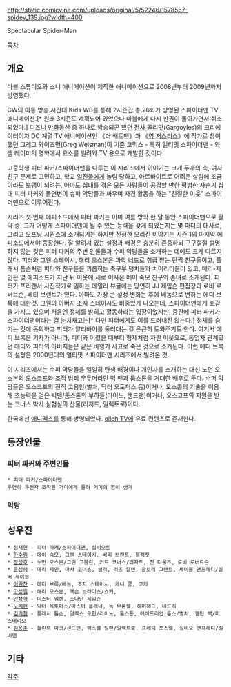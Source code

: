http://static.comicvine.com/uploads/original/5/52246/1578557-spidey_139.jpg?width=400

Spectacular Spider-Man

[[목차]]

== 개요 ==
마블 스튜디오와 소니 애니메이션이 제작한 애니메이션으로 2008년부터 2009년까지 방영했다.

CW의 아동 방송 시간대 Kids WB를 통해 2시즌간 총 26회가 방영된 스파이더맨 TV 애니메이션.[* 원래 3시즌도 계획되어 있었으나 마블에게 다시 판권이 돌아가면서 취소되었다.] [[디즈니 만화동산]] 중 하나로 방송되곤 했던 [[전사 골리앗]](Gargoyles)의 크리에이터이자 DC 계열 TV 애니메이션인 《더 배트맨》과 《[[영 저스티스(애니메이션)|영 저스티스]]》에 작가로 참여했던 그레그 와이즈먼(Greg Weisman)이 기존 코믹스 - 특히 얼티밋 스파이더맨 - 와 샘 레이미의 영화에서 요소를 빌려와 TV 용으로 개발한 것이다.

고등학생 피터 파커/스파이더맨을 다루는 이 시리즈에서 이야기는 크게 두개의 축, 여자 친구 문제로 고민하고, 학교 [[일진]]들에게 놀림 당하고, 아르바이트로 어려운 살림에 조금이라도 보탬이 되려는, 아마도 십대를 겪은 모든 사람들이 공감할 만한 평범한 사춘기 십대 피터 파커와 돌연변이 슈퍼 악당들과 싸우며 자경 활동을 하는 "친절한 이웃" 스파이더맨으로 이루어진다.

시리즈 첫 번째 에피소드에서 피터 파커는 이미 여름 방학 한 달 동안 스파이더맨으로 활약 중. 그가 어떻게 스파이더맨이 될 수 있는 능력을 갖게 되었는지는 몇 마디의 대사로, 그리고 오프닝 시퀀스에 소개되기는 하지만 진정한 오리진 이야기는 시즌 1의 마지막 에피소드에서야 등장한다. 잘 알려져 있는 설정과 배경은 충분히 존중하되 구구절절 설명하지 않는 것은 피터 파커의 주변 인물들과 수퍼 악당들을 소개하는 데에도 크게 다르지 않다. 피터와 그웬 스테이시, 해리 오스본은 과학 [[너드]]로 취급 받는 단짝 친구들이고, 플래시 톰슨처럼 피터와 친구들을 괴롭히는 축구부 덩치들과 치어리더들이 있고, 메리-제인은 몇 에피소드가 지난 뒤 이웃에 새로 이사온 메이 숙모 친구의 손녀로 소개된다. 피터가 프리랜서 사진작가로 일하는 데일리 뷰글에는 당연히 JJ 제임슨 편집장과 로비 로버트슨, 베티 브랜트가 있다. 아마도 가장 큰 설정 변화는 후에 베놈으로 변하는 에디 브록에 대한것. 그웬의 아버지 조지 스테이시도 비중있게 나오는데, 스파이더맨에게 호감을 가지고 있으며 처음엔 정체를 밝히고 활동하라는 입장이었지만, 중간에 피터 파커가 스파이더맨이라는 걸 눈치채고는[* 다만 피터에게도 이를 드러내진 않는다.] 정체를 숨기는 것에 동의하고 피터가 알리바이를 둘러대는 걸 은근히 도와주기도 한다. 여기서 에디 브록은 기자가 아니라, 피터와 어렸을 때부터 형제처럼 자란 이웃으로, 동업자 관계였던 에디와 피터의 아버지들은 같은 비행기 사고로 죽은 것으로 소개된다. 이런 에디 브록의 설정은 2000년대의 얼티밋 스파이더맨 시리즈에서 빌려온 것.

이 시리즈에서는 수퍼 악당들을 일일히 탄생 배경이나 개인사를 소개하는 대신 노먼 오스본의 오스코프와 조직 범죄 우두머리인 빅 맨과 툼스톤을 거대한 배후로 둔다. 수퍼 악당들은 오스코프의 전직 고용인(벌처, 닥터 오토퍼스 등)이거나, 오스콥의 기술을 이용해 초능력을 얻은 빅맨/툼스톤의 부하들(라이노, 샌드맨)이거나, 오스코프의 지원을 받는 코너스 박사 실험실의 산물(리저드, 일렉트로)이다.

한국에선 [[애니맥스]]를 통해 방영되었다. [[olleh TV]]에 유료 컨텐츠로 존재한다.

== 등장인물 ==
=== 피터 파커와 주변인물 ===
 * 피터 파커/스파이더맨
 우연히 유전자 조작된 거미에게 물려 거미의 힘이 생겨 

=== 악당 ===

== 성우진 ==
 * [[정재헌]] - 피터 파커/스파이더맨, 심비오트
 * [[한수림]] - 메이 숙모, 그웬 스테이시, 베리 브랜트, 블랙캣
 * [[장성호]] - 노먼 오스본/그린 고블린, 커트 코너스/리자드, 진 디울즈, 로비 로버트슨
 * [[윤성혜]] - 메리 제인, 마샤 코너스, 샐리, 리즈 알렌, 글로리 그랜트, 세이블 맨프레디/실버 세이블
 * [[이원찬]] - 에디 브록/베놈, 조지 스테이시, 케니 콩, 코치
 * [[고성일]] - 해리 오스본, 잭슨 브라이스/쇼커, 
 * [[안장혁]] - 미스터 워렌, 조나단 제임슨
 * [[노계현]] - 닥터 옥토퍼스/마스터 플래너, 독 브롬웰, 해머헤드, 네드리
 * [[김기철]] - 플래시 톰슨, 알렉스 오헌/라이노, 툼스톤, 에이드리언 툼스/벌처, 퀜틴 백/미스테리오
 * [[김용준]] - 플린트 마코/샌드맨, 맥스웰 딜런/일렉트로, 프레딕 포스웰, 실비오 맨프레디/실버맨

== 기타 ==

[[각주]]
